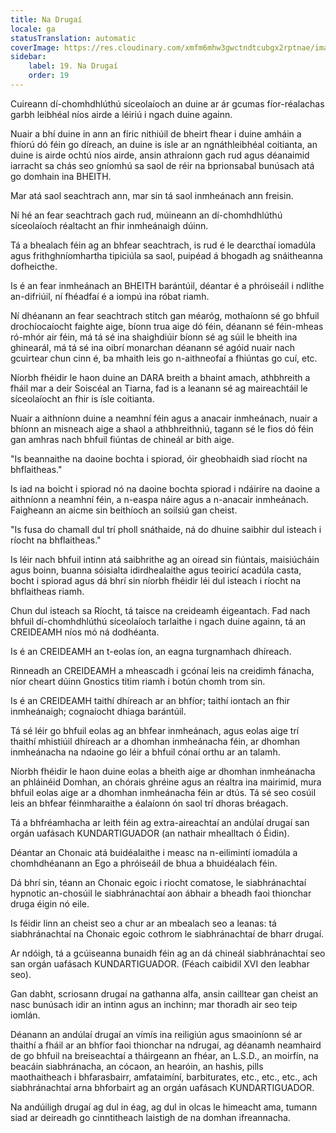 ```yaml
---
title: Na Drugaí
locale: ga
statusTranslation: automatic
coverImage: https://res.cloudinary.com/xmfm6mhw3gwctndtcubgx2rptnae/image/upload/v1741354419/small_cover_la_gran_rebelion_28716e29d2.webp
sidebar:
    label: 19. Na Drugaí
    order: 19
---
```

Cuireann dí-chomhdhlúthú síceolaíoch an duine ar ár gcumas fíor-réalachas garbh leibhéal níos airde a léiriú i ngach duine againn.

Nuair a bhí duine in ann an fíric nithiúil de bheirt fhear i duine amháin a fhíorú dó féin go díreach, an duine is ísle ar an ngnáthleibhéal coitianta, an duine is airde ochtú níos airde, ansin athraíonn gach rud agus déanaimid iarracht sa chás seo gníomhú sa saol de réir na bprionsabal bunúsach atá go domhain ina BHEITH.

Mar atá saol seachtrach ann, mar sin tá saol inmheánach ann freisin.

Ní hé an fear seachtrach gach rud, múineann an dí-chomhdhlúthú síceolaíoch réaltacht an fhir inmheánaigh dúinn.

Tá a bhealach féin ag an bhfear seachtrach, is rud é le dearcthaí iomadúla agus frithghníomhartha tipiciúla sa saol, puipéad á bhogadh ag snáitheanna dofheicthe.

Is é an fear inmheánach an BHEITH barántúil, déantar é a phróiseáil i ndlíthe an-difriúil, ní fhéadfaí é a iompú ina róbat riamh.

Ní dhéanann an fear seachtrach stitch gan méaróg, mothaíonn sé go bhfuil drochíocaíocht faighte aige, bíonn trua aige dó féin, déanann sé féin-mheas ró-mhór air féin, má tá sé ina shaighdiúir bíonn sé ag súil le bheith ina ghinearál, má tá sé ina oibrí monarchan déanann sé agóid nuair nach gcuirtear chun cinn é, ba mhaith leis go n-aithneofaí a fhiúntas go cuí, etc.

Níorbh fhéidir le haon duine an DARA breith a bhaint amach, athbhreith a fháil mar a deir Soiscéal an Tiarna, fad is a leanann sé ag maireachtáil le síceolaíocht an fhir is ísle coitianta.

Nuair a aithníonn duine a neamhní féin agus a anacair inmheánach, nuair a bhíonn an misneach aige a shaol a athbhreithniú, tagann sé le fios dó féin gan amhras nach bhfuil fiúntas de chineál ar bith aige.

"Is beannaithe na daoine bochta i spiorad, óir gheobhaidh siad ríocht na bhflaitheas."

Is iad na boicht i spiorad nó na daoine bochta spiorad i ndáiríre na daoine a aithníonn a neamhní féin, a n-easpa náire agus a n-anacair inmheánach. Faigheann an aicme sin beithíoch an soilsiú gan cheist.

"Is fusa do chamall dul trí pholl snáthaide, ná do dhuine saibhir dul isteach i ríocht na bhflaitheas."

Is léir nach bhfuil intinn atá saibhrithe ag an oiread sin fiúntais, maisiúcháin agus boinn, buanna sóisialta idirdhealaithe agus teoiricí acadúla casta, bocht i spiorad agus dá bhrí sin níorbh fhéidir léi dul isteach i ríocht na bhflaitheas riamh.

Chun dul isteach sa Ríocht, tá taisce na creideamh éigeantach. Fad nach bhfuil dí-chomhdhlúthú síceolaíoch tarlaithe i ngach duine againn, tá an CREIDEAMH níos mó ná dodhéanta.

Is é an CREIDEAMH an t-eolas íon, an eagna turgnamhach dhíreach.

Rinneadh an CREIDEAMH a mheascadh i gcónaí leis na creidimh fánacha, níor cheart dúinn Gnostics titim riamh i botún chomh trom sin.

Is é an CREIDEAMH taithí dhíreach ar an bhfíor; taithí iontach an fhir inmheánaigh; cognaíocht dhiaga barántúil.

Tá sé léir go bhfuil eolas ag an bhfear inmheánach, agus eolas aige trí thaithí mhistiúil dhíreach ar a dhomhan inmheánacha féin, ar dhomhan inmheánacha na ndaoine go léir a bhfuil cónaí orthu ar an talamh.

Níorbh fhéidir le haon duine eolas a bheith aige ar dhomhan inmheánacha an phláinéid Domhan, an chórais ghréine agus an réaltra ina mairimid, mura bhfuil eolas aige ar a dhomhan inmheánacha féin ar dtús. Tá sé seo cosúil leis an bhfear féinmharaithe a éalaíonn ón saol trí dhoras bréagach.

Tá a bhfréamhacha ar leith féin ag extra-aireachtaí an andúlaí drugaí san orgán uafásach KUNDARTIGUADOR (an nathair mhealltach ó Éidin).

Déantar an Chonaic atá buidéalaithe i measc na n-eilimintí iomadúla a chomhdhéanann an Ego a phróiseáil de bhua a bhuidéalach féin.

Dá bhrí sin, téann an Chonaic egoic i riocht comatose, le siabhránachtaí hypnotic an-chosúil le siabhránachtaí aon ábhair a bheadh faoi thionchar druga éigin nó eile.

Is féidir linn an cheist seo a chur ar an mbealach seo a leanas: tá siabhránachtaí na Chonaic egoic cothrom le siabhránachtaí de bharr drugaí.

Ar ndóigh, tá a gcúiseanna bunaidh féin ag an dá chineál siabhránachtaí seo san orgán uafásach KUNDARTIGUADOR. (Féach caibidil XVI den leabhar seo).

Gan dabht, scriosann drugaí na gathanna alfa, ansin cailltear gan cheist an nasc bunúsach idir an intinn agus an inchinn; mar thoradh air seo teip iomlán.

Déanann an andúlaí drugaí an vímís ina reiligiún agus smaoiníonn sé ar thaithí a fháil ar an bhfíor faoi thionchar na ndrugaí, ag déanamh neamhaird de go bhfuil na breiseachtaí a tháirgeann an fhéar, an L.S.D., an moirfín, na beacáin siabhránacha, an cócaon, an hearóin, an hashis, pills maothaitheach i bhfarasbairr, amfataimíní, barbiturates, etc., etc., etc., ach siabhránachtaí arna bhforbairt ag an orgán uafásach KUNDARTIGUADOR.

Na andúiligh drugaí ag dul in éag, ag dul in olcas le himeacht ama, tumann siad ar deireadh go cinntitheach laistigh de na domhan ifreannacha.

